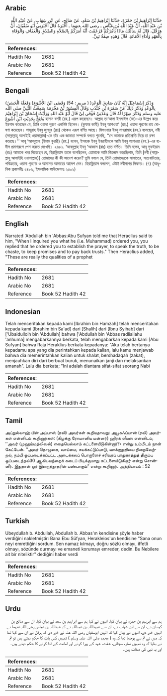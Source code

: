 ## Arabic


<div dir="rtl" lang="ar" style={{fontSize:'larger',backgroundColor:'#f8f9fa',padding:20}}>
حَدَّثَنَا إِبْرَاهِيمُ بْنُ حَمْزَةَ، حَدَّثَنَا إِبْرَاهِيمُ بْنُ سَعْدٍ، عَنْ صَالِحٍ، عَنِ ابْنِ شِهَابٍ، عَنْ عُبَيْدِ اللَّهِ بْنِ عَبْدِ اللَّهِ، أَنَّ عَبْدَ اللَّهِ بْنَ عَبَّاسٍ ـ رضى الله عنهما ـ أَخْبَرَهُ قَالَ أَخْبَرَنِي أَبُو سُفْيَانَ، أَنَّ هِرَقْلَ، قَالَ لَهُ سَأَلْتُكَ مَاذَا يَأْمُرُكُمْ فَزَعَمْتَ أَنَّهُ أَمَرَكُمْ بِالصَّلاَةِ وَالصِّدْقِ وَالْعَفَافِ وَالْوَفَاءِ بِالْعَهْدِ وَأَدَاءِ الأَمَانَةِ‏.‏ قَالَ وَهَذِهِ صِفَةُ نَبِيٍّ‏.‏
</div>
<div style={{backgroundColor:'#f8f9fa',padding:20, marginBottom: 10}}><table> <thead> <tr> <th>References:</th> <th></th> </tr> </thead> <tbody><tr><td>Hadith No</td><td>2681</td></tr><tr><td>Arabic No</td><td>2681</td></tr><tr><td>Reference</td><td>Book 52 Hadith 42</td></tr></tbody></table></div>

## Bengali


<div dir="ltr" lang="bn" style={{fontSize:'larger',backgroundColor:'#f8f9fa',padding:20}}>
(وَفَعَلَهُ الْحَسَنُ )وَذَكَرَ إِسْمَاعِيْلَ إِنَّهُ كَانَ صَادِقَ الْوَعْدِ( ( مريم : 54) وَقَضَى ابْنُ الأَشْوَعِ بِالْوَعْدِ وَذَكَرَ ذَلِكَ عَنْ سَمُرَةَ بْنِ جُنْدُبٍ وَقَالَ الْمِسْوَرُ بْنُ مَخْرَمَةَ سَمِعْتُ النَّبِيَّ صلى الله عليه وسلم وَذَكَرَ صِهْرًا لَهُ قَالَ وَعَدَنِيْ فَوَفَى لِيْ قَالَ أَبُوْ عَبْد اللهِ وَرَأَيْتُ إِسْحَاقَ بْنَ إِبْرَاهِيْمَ يَحْتَجُّ بِحَدِيْثِ ابْنِ أَشْوَعَ হাসান বসরী (রহ.) এরূপ করেছেন। আল্লাহ তা‘আলা ইসমাঈল (আ)-এর উল্লেখ করে ইরশাদ করেছেন যে, তিনি ওয়াদা পূরণে একনিষ্ঠ ছিলেন। (কুফার কাযী) ইবনু আশওয়া‘ (রহ.) ওয়াদা পূরণের রায় ঘোষণা করেছেন। সামূরাহ ইবনু জুনদুব (রাঃ) থেকেও এরূপ বর্ণিত আছে। মিসওয়ার ইবনু মাখরামাহ (রহ.) বলেছেন, নবী (সাল্লাল্লাহু আলাইহি ওয়াসাল্লাম)-কে তাঁর এক জামাতা সম্পর্কে বলতে শুনেছি, ‘‘সে আমাকে প্রতিশ্রুতি দিয়ে তা রক্ষা করেছে।’’ আবূ ‘আবদুল্লাহ (ইমাম বুখারী) (রহ.) বলেন, ইসহাক ইবনু ইবরাহীমকে আমি ইবনু আশওয়া (রহ.)-এর হাদীস প্রমাণরূপে পেশ করতে দেখেছি। ২৬৮১. ‘আবদুল্লাহ ইবনু ‘আব্বাস (রাঃ) হতে বর্ণিত। তিনি বলেন, আবূ সুফইয়ান (রাঃ) আমাকে খবর দিয়েছেন যে, হিরাক্লিয়াস তাকে বলেছিলেন, তোমাকে আমি জিজ্ঞেস করেছিলাম, তিনি [নবী (সাল্লাল্লাহু আলাইহি ওয়াসাল্লাম)] তোমাদের কী কী আদেশ করেন? তুমি বললে যে, তিনি তোমাদেরকে সালাতের, সত্যবাদিতার, পবিত্রতার, ওয়াদা পূরণের ও আমানত আদায়ের আদেশ দেন। হিরাক্লিয়াস বললেন, এটাই নবীগণের সিফাত। (৭) (আধুনিক প্রকাশনীঃ ২৪৮৬, ইসলামিক ফাউন্ডেশনঃ ২৫০২)
</div>
<div style={{backgroundColor:'#f8f9fa',padding:20, marginBottom: 10}}><table> <thead> <tr> <th>References:</th> <th></th> </tr> </thead> <tbody><tr><td>Hadith No</td><td>2681</td></tr><tr><td>Arabic No</td><td>2681</td></tr><tr><td>Reference</td><td>Book 52 Hadith 42</td></tr></tbody></table></div>

## English


<div dir="ltr" lang="en" style={{fontSize:'larger',backgroundColor:'#f8f9fa',padding:20}}>
Narrated 'Abdullah bin 'Abbas:Abu Sufyan told me that Heraclius said to him, "When I inquired you what he (i.e. Muhammad) ordered you, you replied that he ordered you to establish the prayer, to speak the truth, to be chaste, to keep promises and to pay back trusts." Then Heraclius added, "These are really the qualities of a prophet
</div>
<div style={{backgroundColor:'#f8f9fa',padding:20, marginBottom: 10}}><table> <thead> <tr> <th>References:</th> <th></th> </tr> </thead> <tbody><tr><td>Hadith No</td><td>2681</td></tr><tr><td>Arabic No</td><td>2681</td></tr><tr><td>Reference</td><td>Book 52 Hadith 42</td></tr></tbody></table></div>

## Indonesian


<div dir="ltr" lang="id" style={{fontSize:'larger',backgroundColor:'#f8f9fa',padding:20}}>
Telah menceritakan kepada kami [Ibrahim bin Hamzah] telah menceritakan kepada kami [Ibrahim bin Sa'ad] dari [Shalih] dari [Ibnu Syihab] dari ['Ubaidulloih bin 'Abdullah] bahwa ['Abdullah bin 'Abbas radliallahu 'anhuma] mengabarkannya berkata, telah mengabarkan kepada kami [Abu Sufyan] bahwa Raja Heraklius berkata kepadanya: "Aku telah bertanya kepadamu apa yang dia perintahkan kepada kalian, lalu kamu menjawab bahwa dia memerintahkan kalian untuk shalat, bershadaqah (zakat), menjauhkan diri dari berbuat buruk, menunaikan janji dan melaksankan amanah". Lalu dia berkata; "Ini adalah diantara sifat-sifat seorang Nabi
</div>
<div style={{backgroundColor:'#f8f9fa',padding:20, marginBottom: 10}}><table> <thead> <tr> <th>References:</th> <th></th> </tr> </thead> <tbody><tr><td>Hadith No</td><td>2681</td></tr><tr><td>Arabic No</td><td>2681</td></tr><tr><td>Reference</td><td>Book 52 Hadith 42</td></tr></tbody></table></div>

## Tamil


<div dir="ltr" lang="ta" style={{fontSize:'larger',backgroundColor:'#f8f9fa',padding:20}}>
அப்துல்லாஹ் பின் அப்பாஸ் (ரலி) அவர்கள் கூறியதாவது: அபூசுஃப்யான் (ரலி) அவர்கள் என்னிடம் கூறினார்கள்: (கிழக்கு ரோமானிய மன்னர்) ஹிரக் ளீயஸ் என்னிடம், ‘‘அவர் (முஹம்மத்லிஸல்) எதையெல்லாம் கட்டளையிடுகின்றார்?› என்று உம்மிடம் நான் கேட்டேன். ‘‘அவர் தொழுகை, வாய்மை, சுயக்கட்டுப்பாடு, வாக்குறுதியை நிறைவேற்றல், நம்பி ஒப்படைக்கப்பட்ட அடைக்கலப் பொருளைச் சரிவரப் பாதுகாத்துத் திரும்ப ஒப்படைத்தல்30 ஆகியவற்றைக் கடைப் பிடிக்குமாறு கட்டளையிடுகிறார் என்று சொன்னீர். இதுதான் ஓர் இறைத்தூதரின் பண்பாகும்” என்று கூறினார். அத்தியாயம் : 52
</div>
<div style={{backgroundColor:'#f8f9fa',padding:20, marginBottom: 10}}><table> <thead> <tr> <th>References:</th> <th></th> </tr> </thead> <tbody><tr><td>Hadith No</td><td>2681</td></tr><tr><td>Arabic No</td><td>2681</td></tr><tr><td>Reference</td><td>Book 52 Hadith 42</td></tr></tbody></table></div>

## Turkish


<div dir="ltr" lang="tr" style={{fontSize:'larger',backgroundColor:'#f8f9fa',padding:20}}>
Ubeydullah b. Abdullah, Abdullah b. Abbas'ın kendisine şöyle haber verdiğini nakletmiştir: Bana Ebu Süfyan, Herakleios'un kendisine "Sana onun neyi emrettiğini sordum. Sen namaz kılmayı, doğru sözlü olmayı, iffetli olmayı, sözünde durmayı ve emaneti korumayı emreder, dedin. Bu Nebilere ait bir niteliktir" dediğini haber verdi
</div>
<div style={{backgroundColor:'#f8f9fa',padding:20, marginBottom: 10}}><table> <thead> <tr> <th>References:</th> <th></th> </tr> </thead> <tbody><tr><td>Hadith No</td><td>2681</td></tr><tr><td>Arabic No</td><td>2681</td></tr><tr><td>Reference</td><td>Book 52 Hadith 42</td></tr></tbody></table></div>

## Urdu


<div dir="rtl" lang="ur" style={{fontSize:'larger',backgroundColor:'#f8f9fa',padding:20}}>
ہم سے ابرہیم بن حمزہ نے بیان کیا، انہوں نے کہا ہم سے ابراہیم بن سعد نے بیان کیا، ان سے صالح بن کیسان نے، ان سے ابن شہاب نے، ان سے عبیداللہ بن عبداللہ نے کہ عبداللہ بن عباس رضی اللہ عنہما نے انہیں خبر دی، انہوں نے بیان کیا کہ انہیں ابوسفیان رضی اللہ عنہ نے خبر دی کہ ہرقل نے ان سے کہا تھا کہ میں نے تم سے پوچھا تھا کہ وہ ( محمد صلی اللہ علیہ وسلم ) تمہیں کس بات کا حکم دیتے ہیں تو تم نے بتایا کہ وہ تمہیں نماز، سچائی، عفت، عہد کے پورا کرنے اور امانت کے ادا کرنے کا حکم دیتے ہیں۔ اور یہ نبی کی صفات ہیں۔
</div>
<div style={{backgroundColor:'#f8f9fa',padding:20, marginBottom: 10}}><table> <thead> <tr> <th>References:</th> <th></th> </tr> </thead> <tbody><tr><td>Hadith No</td><td>2681</td></tr><tr><td>Arabic No</td><td>2681</td></tr><tr><td>Reference</td><td>Book 52 Hadith 42</td></tr></tbody></table></div>